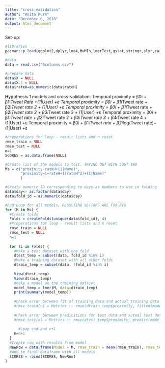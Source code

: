 ```yaml
---
title: "cross-validation"
author: "Anita Kurm"
date: "December 6, 2018"
output: html_document
---
```

Set-up:
```r
#libraries 
pacman::p_load(ggplot2,dplyr,lme4,MuMIn,lmerTest,gstat,stringr,plyr,caret,modelr,ModelMetrics,Metrics, tidyverse,simr,MASS)

#data
data = read.csv("6columns.csv")

#prepare data
data$X = NULL
data$X.1 = NULL
data$rateH=as.numeric(data$rateH)
```


Hypothesis 1 models and cross-validation:
Temporal proximity = β0i + β1i*Tweet Rate +(1|User) +ε
Temporal proximity = β0i + β1i*Tweet rate + β2i*Tweet rate 2 + (1|User) +ε
Temporal proximity = β0i + β1i*Tweet rate + β2i*Tweet rate 2 + β3i*Tweet rate 3 + (1|User) +ε
Temporal proximity = β0i + β1i*Tweet rate + β2i*Tweet rate 2 + β3i*Tweet rate 3 + β4i*Tweet rate 4 + (1|User) +ε
Temporal proximity = β0i + β1i*Tweet rate + β2i*log(Tweet rate)+ (1|User) +ε

```r
#Preperations for loop - result lists and n reset
rmse_train = NULL
rmse_test = NULL
n=1
SCORES = as.data.frame(NULL)

#Create list of the models to test. TRYING OUT WITH JUST TWO
Ms = c("proximity~rateH+(1|Name)",
       "proximity~1+rateH+I(rateH^2)+(1|Name)"
       )

#Create numeric ID corresponding to days as numbers to use in folding
data$day<- as.factor(data$day)
data$fold_id = as.numeric(data$day)

#Run Loop for all models, RESULTING VECTORS ARE TOO BIG
for (M in Ms) {
  #Create folds
  Folds = createFolds(unique(data$fold_id), 4)
  #Preperations for loop - result lists and n reset
  rmse_train = NULL
  rmse_test = NULL
  n=1
  
  for (i in Folds) {
    #Make a test dataset with one fold
    dtest_temp = subset(data, fold_id %in% i)
    #Make a training dataset with all other folds
    dtrain_temp = subset(data, !fold_id %in% i)
    
    View(dtest_temp)
    View(dtrain_temp)
    #Make a model on the training dataset
    model_temp = lmer(M, data=dtrain_temp)
    print(summary(model_temp))
    
    #Check error between fit of training data and actual training data
    #rmse_train[n] = Metrics :: rmse(dtrain_temp$proximity, fitted(model_temp))
    
    #Check error between predicitions for test data and actual test data
    #rmse_test[n] = Metrics :: rmse(dtest_temp$proximity, predict(model_temp, dtest_temp, allow.new.levels=T)) 
  
      #Loop end and n+1
    n=n+1
  }
  #Create row with results from model
  NewRow = data.frame(Model = M, rmse_train = mean(rmse_train), rmse_test = mean(rmse_test))
  #Add to final dataframe with all models
  SCORES = rbind(SCORES, NewRow) 
}

```


